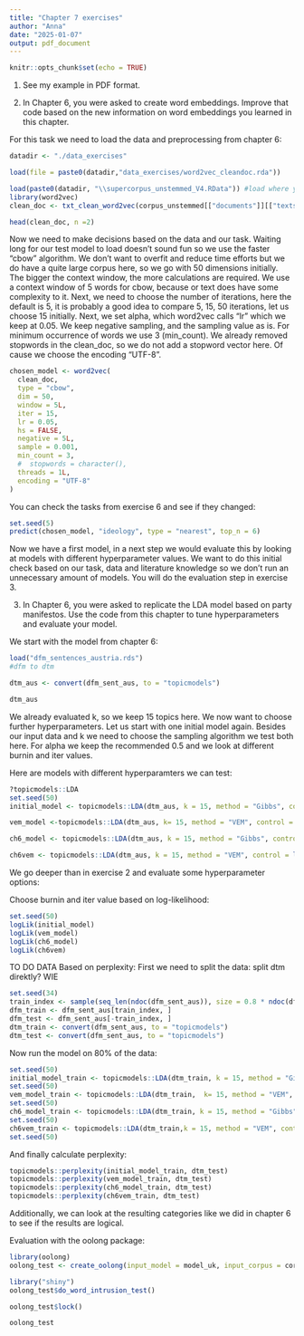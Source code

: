 ```yaml
---
title: "Chapter 7 exercises"
author: "Anna"
date: "2025-01-07"
output: pdf_document
---
```


```r
knitr::opts_chunk$set(echo = TRUE)
```

1) See my example in PDF format.

2) In Chapter 6, you were asked to create word embeddings. Improve that code based on the new information on word embeddings you learned in this chapter.

For this task we need to load the data and preprocessing from chapter 6:

```r
datadir <- "./data_exercises"

load(file = paste0(datadir,"data_exercises/word2vec_cleandoc.rda"))

load(paste0(datadir, "\\supercorpus_unstemmed_V4.RData")) #load where you saved it
library(word2vec)
clean_doc <- txt_clean_word2vec(corpus_unstemmed[["documents"]][["texts"]], ascii = TRUE, alpha = TRUE, tolower = TRUE, trim = TRUE)

```


```r
head(clean_doc, n =2)
```

Now we need to make decisions based on the data and our task. Waiting long for our test model to load doesn't sound fun so we use the faster "cbow" algorithm. We don't want to overfit and reduce time efforts but we do have a quite large corpus here, so we go with 50 dimensions initially. The bigger the context window, the more calculations are required. We use a context window of 5 words for cbow, because or text does have some complexity to it. Next, we need to choose the number of iterations, here the default is 5, it is probably a good idea to compare 5, 15, 50 iterations, let us choose 15 initially. Next, we set alpha, which word2vec calls "lr" which we keep at 0.05. We keep negative sampling, and the sampling value as is. 
For minimum occurrence of words we use 3 (min_count). We already removed stopwords in the clean_doc, so we do not add a stopword vector here. Of cause we choose the encoding "UTF-8". 

```r
chosen_model <- word2vec(
  clean_doc,
  type = "cbow",
  dim = 50,
  window = 5L,
  iter = 15,
  lr = 0.05,
  hs = FALSE,
  negative = 5L,
  sample = 0.001,
  min_count = 3,
  #  stopwords = character(),
  threads = 1L,
  encoding = "UTF-8"
)
```

You can check the tasks from exercise 6 and see if they changed:
```r
set.seed(5)
predict(chosen_model, "ideology", type = "nearest", top_n = 6)

```

Now we have a first model, in a next step we would evaluate this by looking at models with different hyperparameter values. We want to do this initial check based on our task, data and literature knowledge so we don't run an unnecessary amount of models. You will do the evaluation step in exercise 3.

3) In Chapter 6, you were asked to replicate the LDA model based on party manifestos. Use the code from this chapter to tune hyperparameters and evaluate your model. 

We start with the model from chapter 6:

```r
load("dfm_sentences_austria.rds")
#dfm to dtm

dtm_aus <- convert(dfm_sent_aus, to = "topicmodels")

dtm_aus
```
We already evaluated k, so we keep 15 topics here. We now want to choose further hyperparameters.
Let us start with one initial model again. Besides our input data and k we need to choose the sampling algorithm
we test both here. For alpha we keep the recommended 0.5 and we look at different burnin and iter values.

Here are models with different hyperparamters we can test:
```r
?topicmodels::LDA
set.seed(50)
initial_model <- topicmodels::LDA(dtm_aus, k = 15, method = "Gibbs", control = list(alpha = 0.5, burnin = 10, iter =100))

vem_model <-topicmodels::LDA(dtm_aus, k= 15, method = "VEM", control = list(alpha = 0.5, burnin = 10, iter =100)) 

ch6_model <- topicmodels::LDA(dtm_aus, k = 15, method = "Gibbs", control = list(alpha = 0.5, burnin = 1000, iter =3000)) 

ch6vem <- topicmodels::LDA(dtm_aus, k = 15, method = "VEM", control = list(alpha = 0.5, burnin = 1000, iter =3000)) 
```

We go deeper than in exercise 2 and evaluate some hyperparameter options:

Choose burnin and iter value based on log-likelihood:
```r
set.seed(50)
logLik(initial_model) 
logLik(vem_model)
logLik(ch6_model)
logLik(ch6vem)
```

TO DO DATA
Based on perplexity:
First we need to split the data:
split dtm direktly? WIE
```r
set.seed(34)
train_index <- sample(seq_len(ndoc(dfm_sent_aus)), size = 0.8 * ndoc(dfm_sent_aus), replace = FALSE)
dfm_train <- dfm_sent_aus[train_index, ]
dfm_test <- dfm_sent_aus[-train_index, ]
dtm_train <- convert(dfm_sent_aus, to = "topicmodels") 
dtm_test <- convert(dfm_sent_aus, to = "topicmodels")
```

Now run the model on 80% of the data:
```r
set.seed(50)
initial_model_train <- topicmodels::LDA(dtm_train, k = 15, method = "Gibbs", control = list(alpha = 0.5, burnin = 10, iter =100))
set.seed(50)
vem_model_train <- topicmodels::LDA(dtm_train,  k= 15, method = "VEM", control = list(alpha = 0.5, burnin = 10, iter =100)) 
set.seed(50)
ch6_model_train <- topicmodels::LDA(dtm_train, k = 15, method = "Gibbs", control = list(alpha = 0.5, burnin = 1000, iter =3000))
set.seed(50)
ch6vem_train <- topicmodels::LDA(dtm_train,k = 15, method = "VEM", control = list(alpha = 0.5, burnin = 1000, iter =3000)) 
set.seed(50)
```

And finally calculate perplexity:
```r
topicmodels::perplexity(initial_model_train, dtm_test) 
topicmodels::perplexity(vem_model_train, dtm_test) 
topicmodels::perplexity(ch6_model_train, dtm_test) 
topicmodels::perplexity(ch6vem_train, dtm_test) 
```

Additionally, we can look at the resulting categories like we did in chapter 6 to see if the results are logical.

Evaluation with the oolong package:
```r
library(oolong)
oolong_test <- create_oolong(input_model = model_uk, input_corpus = corpus_uk_sent$text)

```
```r
library("shiny")
oolong_test$do_word_intrusion_test()
```
```r
oolong_test$lock()
```
```r
oolong_test
```


